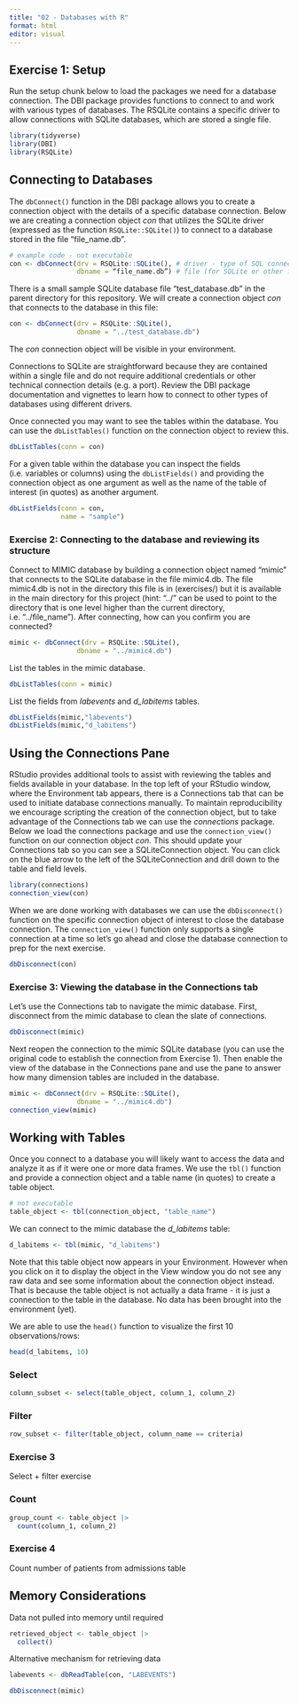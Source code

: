 ```yaml
---
title: "02 - Databases with R"
format: html
editor: visual
---
```


## Exercise 1: Setup

Run the setup chunk below to load the packages we need for a database connection. The DBI package provides functions to connect to and work with various types of databases. The RSQLite contains a specific driver to allow connections with SQLite databases, which are stored a single file.

```r
library(tidyverse)
library(DBI)
library(RSQLite)
```

## Connecting to Databases

The `dbConnect()` function in the DBI package allows you to create a connection object with the details of a specific database connection. Below we are creating a connection object *con* that utilizes the SQLite driver (expressed as the function `RSQLite::SQLite()`) to connect to a database stored in the file "file_name.db".

```r
# example code - not executable
con <- dbConnect(drv = RSQLite::SQLite(), # driver - type of SQL connection
                 dbname = “file_name.db”) # file (for SQLite or other file-based DBs)
```

There is a small sample SQLite database file "test_database.db" in the parent directory for this repository. We will create a connection object *con* that connects to the database in this file:

```r
con <- dbConnect(drv = RSQLite::SQLite(), 
                 dbname = "../test_database.db") 
```

The *con* connection object will be visible in your environment.

Connections to SQLite are straightforward because they are contained within a single file and do not require additional credentials or other technical connection details (e.g. a port). Review the DBI package documentation and vignettes to learn how to connect to other types of databases using different drivers.

Once connected you may want to see the tables within the database. You can use the `dbListTables()` function on the connection object to review this.

```r
dbListTables(conn = con)
```

For a given table within the database you can inspect the fields (i.e. variables or columns) using the `dbListFields()` and providing the connection object as one argument as well as the name of the table of interest (in quotes) as another argument.

```r
dbListFields(conn = con,
             name = "sample")
```

### Exercise 2: Connecting to the database and reviewing its structure

Connect to MIMIC database by building a connection object named "mimic" that connects to the SQLite database in the file mimic4.db. The file mimic4.db is not in the directory this file is in (exercises/) but it is available in the main directory for this project (hint: "../" can be used to point to the directory that is one level higher than the current directory, i.e. "../file_name"). After connecting, how can you confirm you are connected?

```r
mimic <- dbConnect(drv = RSQLite::SQLite(), 
                 dbname = "../mimic4.db")

```

List the tables in the mimic database.

```r
dbListTables(conn = mimic)
```

List the fields from *labevents* and *d_labitems* tables.

```r
dbListFields(mimic,"labevents")
dbListFields(mimic,"d_labitems")
```

##  Using the Connections Pane

RStudio provides additional tools to assist with reviewing the tables and fields available in your database. In the top left of your RStudio window, where the Environment tab appears, there is a Connections tab that can be used to initiate database connections manually. To maintain reproducibility we encourage scripting the creation of the connection object, but to take advantage of the Connections tab we can use the *connections* package. Below we load the connections package and use the `connection_view()` function on our connection object *con*. This should update your Connections tab so you can see a SQLiteConnection object. You can click on the blue arrow to the left of the SQLiteConnection and drill down to the table and field levels.

```r
library(connections)
connection_view(con)
```

When we are done working with databases we can use the `dbDisconnect()` function on the specific connection object of interest to close the database connection. The `connection_view()` function only supports a single connection at a time so let's go ahead and close the database connection to prep for the next exercise.

```r
dbDisconnect(con)
```

### Exercise 3: Viewing the database in the Connections tab

Let's use the Connections tab to navigate the mimic database. First, disconnect from the mimic database to clean the slate of connections.

```r
dbDisconnect(mimic)
```

Next reopen the connection to the mimic SQLite database (you can use the original code to establish the connection from Exercise 1). Then enable the view of the database in the Connections pane and use the pane to answer how many dimension tables are included in the database.

```r
mimic <- dbConnect(drv = RSQLite::SQLite(), 
                 dbname = "../mimic4.db")
connection_view(mimic)
```

## Working with Tables

Once you connect to a database you will likely want to access the data and analyze it as if it were one or more data frames. We use the `tbl()` function and provide a connection object and a table name (in quotes) to create a table object.

```r
# not executable
table_object <- tbl(connection_object, "table_name")
```

We can connect to the mimic database the *d_labitems* table:

```r
d_labitems <- tbl(mimic, "d_labitems")
```

Note that this table object now appears in your Environment. However when you click on it to display the object in the View window you do not see any raw data and see some information about the connection object instead. That is because the table object is not actually a data frame - it is just a connection to the table in the database. No data has been brought into the environment (yet).

We are able to use the `head()` function to visualize the first 10 observations/rows:

```r
head(d_labitems, 10)
```

### Select

```r
column_subset <- select(table_object, column_1, column_2)
```

### Filter

```r
row_subset <- filter(table_object, column_name == criteria)
```

### Exercise 3

Select + filter exercise

### Count

```r
group_count <- table_object |> 
  count(column_1, column_2)
```

### Exercise 4

Count number of patients from admissions table

## Memory Considerations

Data not pulled into memory until required

```r
retrieved_object <- table_object |> 
  collect()
```

Alternative mechanism for retrieving data

```r
labevents <- dbReadTable(con, "LABEVENTS")
```

```r
dbDisconnect(mimic)
```
